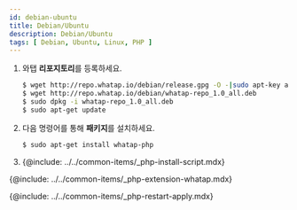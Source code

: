 ```yaml
---
id: debian-ubuntu
title: Debian/Ubuntu
description: Debian/Ubuntu
tags: [ Debian, Ubuntu, Linux, PHP ]
---
```


1. 와탭 **리포지토리**를 등록하세요. 

    ```bash title=SH
    $ wget http://repo.whatap.io/debian/release.gpg -O -|sudo apt-key add -
    $ wget http://repo.whatap.io/debian/whatap-repo_1.0_all.deb
    $ sudo dpkg -i whatap-repo_1.0_all.deb
    $ sudo apt-get update
    ```

1. 다음 명령어를 통해 **패키지**를 설치하세요. 

    ```bash title=SH
    $ sudo apt-get install whatap-php
    ```

1. {@include: ../../common-items/_php-install-script.mdx}

{@include: ../../common-items/_php-extension-whatap.mdx}

{@include: ../../common-items/_php-restart-apply.mdx}